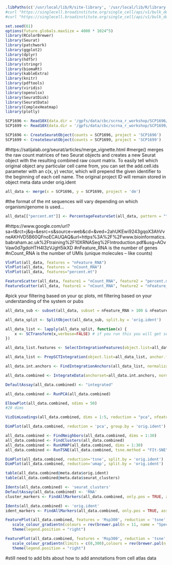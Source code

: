 ```r
.libPaths(c('/usr/local/lib/R/site-library', '/usr/local/lib/R/library', '/tmp/RtmpTPz6Xo/downloaded_packages'))
#curl "https://singlecell.broadinstitute.org/single_cell/api/v1/bulk_download/generate_curl_config?accessions=SCP1699&auth_code=HVz2UKQV&directory=all&context=study"  -o cfg.txt; curl -K cfg.txt && rm cfg.txt
#curl "https://singlecell.broadinstitute.org/single_cell/api/v1/bulk_download/generate_curl_config?accessions=SCP1696&auth_code=rFbjcEmg&directory=all&context=study"  -o cfg.txt; curl -K cfg.txt && rm cfg.txt
```

```r
set.seed(61)
options(future.globals.maxSize = 4000 * 1024^5)
library(RColorBrewer)
library(Seurat)
library(patchwork)
library(ggplot2)
library(dplyr)
library(hdf5r)
library(stringr)
library(biomaRt)
library(kableExtra)
library(knitr)
library(pdftools)
library(viridis)
library(openxlsx)
library(SeuratDisk)
library(SeuratData)
library(ComplexHeatmap)
library(plotly)
```

```r
SCP1696 <- Read10X(data.dir = '/gpfs/data/cbc/scrna_r_workshop/SCP1696/expression/61b79702771a5b0dd6116d26')
SCP1699 <- Read10X(data.dir = '/gpfs/data/cbc/scrna_r_workshop/SCP1699/expression/61b7960c771a5b528ba5a820')
```

```r
SCP1696 <- CreateSeuratObject(counts = SCP1696, project = 'SCP1696')
SCP1699 <- CreateSeuratObject(counts = SCP1699, project = 'SCP1699')
```

#https://satijalab.org/seurat/articles/merge_vignette.html
#merge() merges the raw count matrices of two Seurat objects and creates a new Seurat object with the resulting combined raw count matrix. To easily tell which original object any particular cell came from, you can set the add.cell.ids parameter with an c(x, y) vector, which will prepend the given identifier to the beginning of each cell name. The original project ID will remain stored in object meta data under orig.ident
```r
all_data <- merge(x = SCP1696, y = SCP1699, project = 'dm')
```

#the format of the mt sequences will vary depending on which organism/genome is used...
```r
all_data[["percent.mt"]] <- PercentageFeatureSet(all_data, pattern = "^mt:")
```

#https://www.google.com/url?sa=t&rct=j&q=&esrc=s&source=web&cd=&ved=2ahUKEwi9243gqoX3AhVvneAKHVD5B60QFnoECAUQAQ&url=https%3A%2F%2Fwww.bioinformatics.babraham.ac.uk%2Ftraining%2F10XRNASeq%2FIntroduction.pdf&usg=AOvVaw0d7gdoHTH4l3zVJgH5ikXD
#nFeature_RNA is the number of genes 
#nCount_RNA is the number of UMIs (unique molecules -- like counts) 
```r
VlnPlot(all_data, features = "nFeature_RNA")
VlnPlot(all_data, features = "nCount_RNA")
VlnPlot(all_data, features="percent.mt")

FeatureScatter(all_data, feature1 = "nCount_RNA", feature2 = "percent.mt")
FeatureScatter(all_data, feature1 = "nCount_RNA", feature2 = "nFeature_RNA")
```

#pick your filtering based on your qc plots, mt filtering based on your understanding of the system or pubs

```r
all_data_sub <- subset(all_data, subset = nFeature_RNA > 100 & nFeature_RNA < 2500 & percent.mt < 20)

```

```r
all_data_split <- SplitObject(all_data_sub, split.by = 'orig.ident')

all_data_list <- lapply(all_data_split, function(x) {
    x <- SCTransform(x,verbose=FALSE) # if you run this you will get several iteration limit reached issues
})
```

```r
all_data_list.features <- SelectIntegrationFeatures(object.list=all_data_list)

all_data_list <- PrepSCTIntegration(object.list=all_data_list, anchor.features=all_data_list.features, verbose=FALSE)

all_data.int.anchors <- FindIntegrationAnchors(all_data_list, normalization.method="SCT", anchor.features=all_data_list.features, verbose=FALSE)

all_data.combined <- IntegrateData(anchorset=all_data.int.anchors, normalization.method="SCT", verbose=FALSE)

DefaultAssay(all_data.combined) <- "integrated"

```

```r
all_data.combined <- RunPCA(all_data.combined)

ElbowPlot(all_data.combined, ndims = 50)
#20 dims

VizDimLoadings(all_data.combined, dims = 1:5, reduction = "pca", nfeatures = 5)

DimPlot(all_data.combined, reduction = 'pca', group.by = 'orig.ident')
```

```r
all_data.combined <- FindNeighbors(all_data.combined, dims = 1:30)
all_data.combined <- FindClusters(all_data.combined)
all_data.combined <- RunUMAP(all_data.combined, dims = 1:30)
all_data.combined <- RunTSNE(all_data.combined, tsne.method = "FIt-SNE", seed.use=61)
```

```r
DimPlot(all_data.combined, reduction='tsne', split.by = 'orig.ident')
DimPlot(all_data.combined, reduction='umap', split.by = 'orig.ident')

```
```r
table(all_data.combined@meta.data$orig.ident)
table(all_data.combined@meta.data$seurat_clusters)
```
```r
Idents(all_data.combined) <- 'seurat_clusters'
DefaultAssay(all_data.combined) <- 'RNA'
cluster_markers <- FindAllMarkers(all_data.combined, only.pos = TRUE, assay = 'RNA')

Idents(all_data.combined) <- 'orig.ident'
ident_markers <- FindAllMarkers(all_data.combined, only.pos = TRUE, assay = 'RNA')
```

```r

FeaturePlot(all_data.combined, features = 'Msp300', reduction = 'tsne', split.by = 'orig.ident', order = T, keep.scale = 'all') & 
   scale_colour_gradientn(colours = rev(brewer.pal(n = 11, name = "Spectral"))) & 
   theme(legend.position = "right")

FeaturePlot(all_data.combined, features = 'Msp300', reduction = 'tsne', split.by = 'orig.ident', order = T, keep.scale = 'all') & 
   scale_colour_gradientn(limits = c(0,300),colours = rev(brewer.pal(n = 11, name = "Spectral"))) & 
   theme(legend.position = "right")

```
#still need to add bits about how to add annotations from cell atlas data

